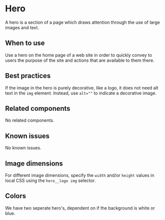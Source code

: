 
<Meta of={stories} />

# Hero

A hero is a section of a page which draws attention through the use of large
images and text.

## When to use

Use a hero on the home page of a web site in order to quickly convey to users
the purpose of the site and actions that are available to them there.

## Best practices

If the image in the hero is purely decorative, like a logo, it does not need
alt text in the `img` element. Instead, use `alt=""` to indicate a decorative image.

## Related components

No related components.

## Known issues

No known issues.

## Image dimensions
For different image dimensions, specify the `width` and/or `height` values in local CSS using
the `hero__logo img` selector.

<Story of={stories.basic} />

## Colors

We have two seperate hero's, dependent on if the background is white or blue.

<Story of={stories.colors} />
